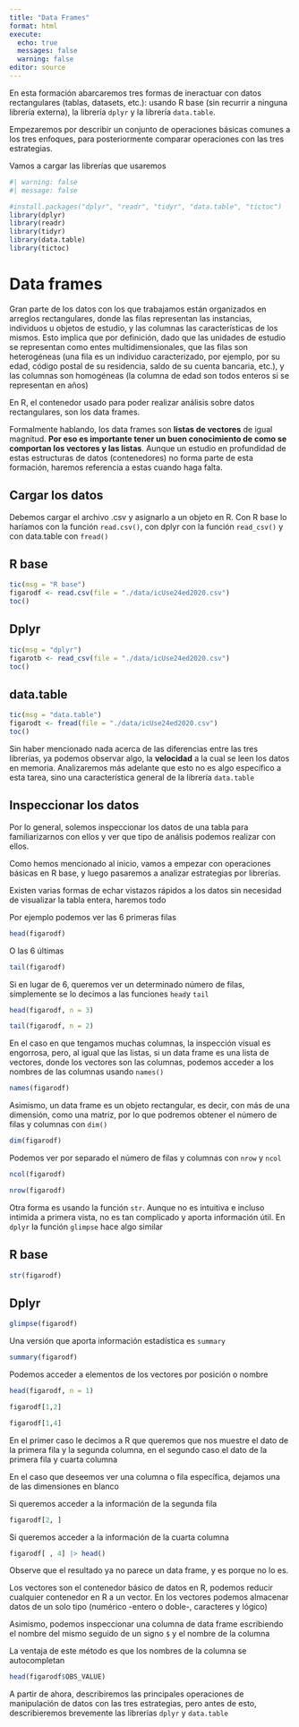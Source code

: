 ```yaml
---
title: "Data Frames"
format: html
execute:
  echo: true
  messages: false
  warning: false
editor: source
---
```


En esta formación abarcaremos tres formas de ineractuar con datos rectangulares (tablas, datasets, etc.): usando R base (sin recurrir a ninguna librería externa), la librería `dplyr` y la librería `data.table`.

Empezaremos por describir un conjunto de operaciones básicas comunes a los tres enfoques, para posteriormente comparar operaciones con las tres estrategias.

Vamos a cargar las librerías que usaremos

```r
#| warning: false
#| message: false

#install.packages("dplyr", "readr", "tidyr", "data.table", "tictoc")
library(dplyr)
library(readr)
library(tidyr)
library(data.table)
library(tictoc)

```


# Data frames

Gran parte de los datos con los que trabajamos están organizados en arreglos rectangulares, donde las filas representan las instancias, individuos u objetos de estudio, y las columnas las características de los mismos.  Esto implica que por definición, dado que las unidades de estudio se representan como entes multidimensionales, que las filas son heterogéneas (una fila es un individuo caracterizado, por ejemplo, por su edad, código postal de su residencia, saldo de su cuenta bancaria, etc.), y las columnas son homogéneas (la columna de edad son todos enteros si se representan en años) 

En R, el contenedor usado para poder realizar análisis sobre datos rectangulares, son los data frames.

Formalmente hablando, los data frames son **listas de vectores** de igual magnitud. **Por eso es importante tener un buen conocimiento de como se comportan los vectores y las listas**. Aunque un estudio en profundidad de estas estructuras de datos (contenedores) no forma parte de esta formación, haremos referencia a estas cuando haga falta.

## Cargar los datos

Debemos cargar el archivo .csv y asignarlo a un objeto en R. Con R base lo haríamos con la función `read.csv()`, con dplyr con la función `read_csv()` y con data.table con `fread()` 


::: {.panel-tabset}

## R base

```r
tic(msg = "R base")
figarodf <- read.csv(file = "./data/icUse24ed2020.csv")
toc()

```

## Dplyr

```r
tic(msg = "dplyr")
figarotb <- read_csv(file = "./data/icUse24ed2020.csv")
toc()

```

## data.table

```r
tic(msg = "data.table")
figarodt <- fread(file = "./data/icUse24ed2020.csv")
toc()

```


:::

Sin haber mencionado nada acerca de las diferencias entre las tres librerías, ya podemos observar algo, la **velocidad** a la cual se leen los datos en memoria. Analizaremos más adelante que esto no es algo específico a esta tarea, sino una característica general de la librería `data.table`  


## Inspeccionar los datos

Por lo general, solemos inspeccionar los datos de una tabla para familiarizarnos con ellos y ver que tipo de análisis podemos realizar con ellos.

Como hemos mencionado al inicio, vamos a empezar con operaciones básicas en R base, y luego pasaremos a analizar estrategias por librerías.

Existen varias formas de echar vistazos rápidos a los datos sin necesidad de visualizar la tabla entera, haremos todo

Por ejemplo podemos ver las 6 primeras filas

```r

head(figarodf)

```

O las 6 últimas

```r

tail(figarodf)

```

Si en lugar de 6, queremos ver un determinado número de filas, simplemente se lo decimos a las funciones `head`y `tail`

```r

head(figarodf, n = 3)

tail(figarodf, n = 2)

```

En el caso en que tengamos muchas columnas, la inspección visual es engorrosa, pero, al igual que las listas, si un data frame es una lista de vectores, donde los vectores son las columnas, podemos acceder a los nombres de las columnas usando `names()`

```r

names(figarodf)

```


Asimismo, un data frame es un objeto rectangular, es decir, con más de una dimensión, como una matriz, por lo que podremos obtener el número de filas y columnas con `dim()`

```r

dim(figarodf)

```

Podemos ver por separado el número de filas y columnas con `nrow` y `ncol`

```r

ncol(figarodf)

nrow(figarodf)

```


Otra forma es usando la función `str`. Aunque no es intuitiva e incluso intimida a primera vista, no es tan complicado y aporta información útil. En `dplyr` la función `glimpse` hace algo similar


::: {.panel-tabset}

## R base

```r

str(figarodf)

```

## Dplyr 

```r

glimpse(figarodf)

```

:::

Una versión que aporta información estadística es `summary`

```r

summary(figarodf)

```

Podemos acceder a elementos de los vectores por posición o nombre

```r

head(figarodf, n = 1)

figarodf[1,2] 

figarodf[1,4] 

```

En el primer caso le decimos a R que queremos que nos muestre el dato de la primera fila y la segunda columna, en el segundo caso el dato de la primera fila y cuarta columna

En el caso que deseemos ver una columna o fila específica, dejamos una de las dimensiones en blanco

Si queremos acceder a la información de la segunda fila

```r

figarodf[2, ]

```

Si queremos acceder a la información de la cuarta columna

```r

figarodf[ , 4] |> head()

```

Observe que el resultado ya no parece un data frame, y es porque no lo es.

Los vectores son el contenedor básico de datos en R, podemos reducir cualquier contenedor en R a un vector. En los vectores podemos almacenar datos de un solo tipo (numérico -entero o doble-, caracteres y lógico)

Asimismo, podemos inspeccionar una columna de data frame escribiendo el nombre del mismo seguido de un signo `$` y el nombre de la columna

La ventaja de este método es que los nombres de la columna se autocompletan

```r

head(figarodf$OBS_VALUE)

```

A partir de ahora, describiremos las principales operaciones de manipulación de datos con las tres estrategias, pero antes de esto, describieremos brevemente las librerías `dplyr` y `data.table`

